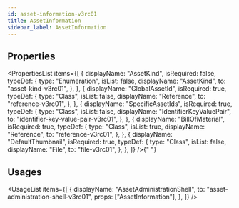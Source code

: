 ```yaml
---
id: asset-information-v3rc01
title: AssetInformation
sidebar_label: AssetInformation
---
```



## Properties

<PropertiesList
  items={[
    {
      displayName: "AssetKind",
      isRequired: false,
      typeDef: {
        type: "Enumeration",
        isList: false,
        displayName: "AssetKind",
        to: "asset-kind-v3rc01",
      },
    },
    {
      displayName: "GlobalAssetId",
      isRequired: true,
      typeDef: {
        type: "Class",
        isList: false,
        displayName: "Reference",
        to: "reference-v3rc01",
      },
    },
    {
      displayName: "SpecificAssetIds",
      isRequired: true,
      typeDef: {
        type: "Class",
        isList: false,
        displayName: "IdentifierKeyValuePair",
        to: "identifier-key-value-pair-v3rc01",
      },
    },
    {
      displayName: "BillOfMaterial",
      isRequired: true,
      typeDef: {
        type: "Class",
        isList: true,
        displayName: "Reference",
        to: "reference-v3rc01",
      },
    },
    {
      displayName: "DefaultThumbnail",
      isRequired: true,
      typeDef: {
        type: "Class",
        isList: false,
        displayName: "File",
        to: "file-v3rc01",
      },
    },
  ]}
/>{" "}


## Usages

<UsageList
  items={[
    {
      displayName: "AssetAdministrationShell",
      to: "asset-administration-shell-v3rc01",
      props: ["AssetInformation"],
    },
  ]}
/>
